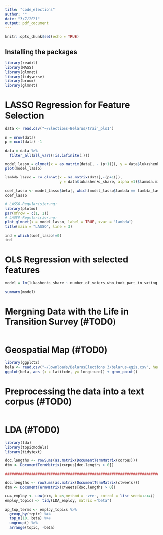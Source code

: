 ```yaml
---
title: "code_elections"
author: ""
date: "3/7/2021"
output: pdf_document
---
```


```r
knitr::opts_chunk$set(echo = TRUE)
```

## Installing the packages 


```r
library(readxl)
library(MASS)
library(glmnet)
library(tidyverse)
library(broom)
library(glmnet)
```


# LASSO Regression for Feature Selection

```r
data <- read.csv("~/Elections-Belarus/train_pls1")

n = nrow(data)
p = ncol(data) -1

data = data %>% 
  filter_all(all_vars(!is.infinite(.)))

model_lasso = glmnet(x = as.matrix(data[, - (p+1)]), y = data$lukashenko_share, alpha =1)
plot(model_lasso)
```


```r
lambda_lasso = cv.glmnet(x = as.matrix(data[,-(p+1)]),
                         y = data$lukashenko_share, alpha =1)$lambda.min

coef_lasso <- model_lasso$beta[, which(model_lasso$lambda == lambda_lasso)]
coef_lasso

# LASSO-Regularisierung:
library(plotmo)
par(mfrow = c(1, 1))
# LASSO-Regularisierung:
plot_glmnet(x = model_lasso, label = TRUE, xvar = "lambda")
title(main = "LASSO", line = 3)
```

```r
ind = which(coef_lasso!=0)
ind
```

# OLS Regression with selected features

```r
model = lm(lukashenko_share ~ number_of_voters_who_took_part_in_voting_at_the_place_of_residence  + Dmitriev + Lukashenko + Tikhanovskaya +number_of_votes_againts_all_candidates + latitude + longitude, data = data)

summary(model)

```

# Mergning Data with the Life in Transition Survey (#TOD0)

```r

```


# Geospatial Map  (#TOD0)

```r
library(ggplot2)
bela <- read.csv("~/Downloads/BelarusElections 3/belarus-qgis.csv", header=T)
ggplot(bela, aes (x = latitude, y= longitude)) + geom_point()
```


# Preprocessing the data into a text corpus (#TOD0)


```r

```


# LDA (#TOD0)

```r
library(lda)
library(topicmodels)
library(tidytext)

doc.lengths <- rowSums(as.matrix(DocumentTermMatrix(corpus)))
dtm <- DocumentTermMatrix(corpus[doc.lengths > 0])

#########################################################################################################

doc.lengths <- rowSums(as.matrix(DocumentTermMatrix(ctweets)))
dtm <- DocumentTermMatrix(ctweets[doc.lengths > 0])

LDA_employ <- LDA(dtm, k =5,method = "VEM", cotrol = list(seed=1234))
employ_topics <- tidy(LDA_employ, matrix ="beta")

ap_top_terms <- employ_topics %>%
  group_by(topic) %>%
  top_n(10, beta) %>%
  ungroup() %>%
  arrange(topic, -beta)
```

